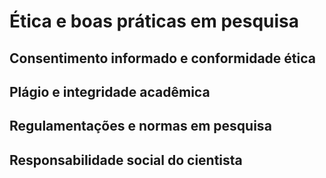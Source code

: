 # Ética e boas práticas em pesquisa

## Consentimento informado e conformidade ética

## Plágio e integridade acadêmica

## Regulamentações e normas em pesquisa

## Responsabilidade social do cientista